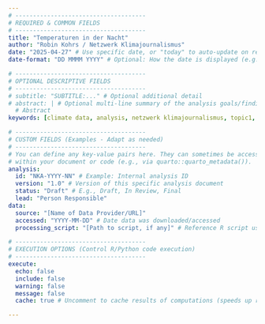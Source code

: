 ```yaml
---
# -------------------------------------
# REQUIRED & COMMON FIELDS
# -------------------------------------
title: "Temperaturen in der Nacht"
author: "Robin Kohrs / Netzwerk Klimajournalismus"
date: "2025-04-27" # Use specific date, or "today" to auto-update on render
date-format: "DD MMMM YYYY" # Optional: How the date is displayed (e.g., 17 October 2023)

# -------------------------------------
# OPTIONAL DESCRIPTIVE FIELDS
# -------------------------------------
# subtitle: "SUBTITLE:..." # Optional additional detail
# abstract: | # Optional multi-line summary of the analysis goals/findings
  # Abstract
keywords: [climate data, analysis, netzwerk klimajournalismus, topic1, topic2] # Optional keywords

# -------------------------------------
# CUSTOM FIELDS (Examples - Adapt as needed)
# -------------------------------------
# You can define any key-value pairs here. They can sometimes be accessed
# within your document or code (e.g., via quarto::quarto_metadata()).
analysis:
  id: "NKA-YYYY-NN" # Example: Internal analysis ID
  version: "1.0" # Version of this specific analysis document
  status: "Draft" # E.g., Draft, In Review, Final
  lead: "Person Responsible"
data:
  source: "[Name of Data Provider/URL]"
  accessed: "YYYY-MM-DD" # Date data was downloaded/accessed
  processing_script: "[Path to script, if any]" # Reference R script used

# -------------------------------------
# EXECUTION OPTIONS (Control R/Python code execution)
# -------------------------------------
execute:
  echo: false 
  include: false
  warning: false 
  message: false 
  cache: true # Uncomment to cache results of computations (speeds up re-rendering)

---
```




